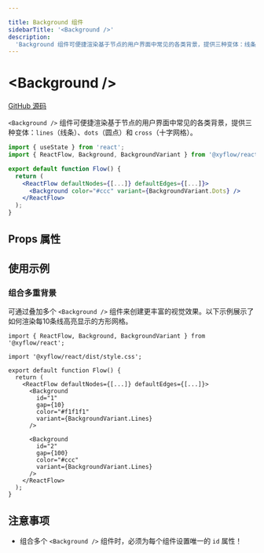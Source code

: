 ```yaml
---

title: Background 组件
sidebarTitle: '<Background />'
description:
  'Background 组件可便捷渲染基于节点的用户界面中常见的各类背景，提供三种变体：线条、圆点和十字网格。'
---
```


# \<Background />

[GitHub 源码](https://github.com/xyflow/xyflow/blob/main/packages/react/src/additional-components/Background/Background.tsx)

`<Background />` 组件可便捷渲染基于节点的用户界面中常见的各类背景，提供三种变体：`lines`（线条）、`dots`（圆点）和 `cross`（十字网格）。

```jsx
import { useState } from 'react';
import { ReactFlow, Background, BackgroundVariant } from '@xyflow/react';

export default function Flow() {
  return (
    <ReactFlow defaultNodes={[...]} defaultEdges={[...]}>
      <Background color="#ccc" variant={BackgroundVariant.Dots} />
    </ReactFlow>
  );
}
```

## Props 属性

<APIDocs componentName="Background" />

## 使用示例

### 组合多重背景

可通过叠加多个 `<Background />` 组件来创建更丰富的视觉效果。以下示例展示了如何渲染每10条线高亮显示的方形网格。

```tsx
import { ReactFlow, Background, BackgroundVariant } from '@xyflow/react';

import '@xyflow/react/dist/style.css';

export default function Flow() {
  return (
    <ReactFlow defaultNodes={[...]} defaultEdges={[...]}>
      <Background
        id="1"
        gap={10}
        color="#f1f1f1"
        variant={BackgroundVariant.Lines}
      />

      <Background
        id="2"
        gap={100}
        color="#ccc"
        variant={BackgroundVariant.Lines}
      />
    </ReactFlow>
  );
}
```

## 注意事项

- 组合多个 `<Background />` 组件时，必须为每个组件设置唯一的 `id` 属性！